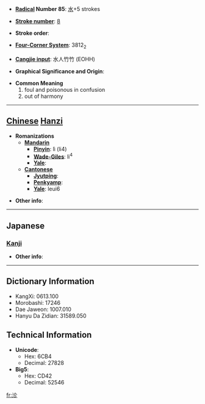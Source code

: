 * '''[[Wiktionary:Chinese radical index| Radical]] Number 85''': [[Wiktionary:Chinese radical index 水|水]]+5 strokes

* '''[[Wiktionary:Chinese total strokes index|Stroke number]]''': [[Wiktionary:Chinese total strokes index 8|8]]

* '''Stroke order''': 

* '''[[Wiktionary:Chinese four corner index|Four-Corner System]]''': 3812<sub>2</sub>

* '''[[Wiktionary:Chinese Cangjie index|Cangjie input]]''': 水人竹竹 (EOHH)

* '''Graphical Significance and Origin''': 

* '''Common Meaning'''
*#foul and poisonous in confusion
*# out of harmony


----

== [[Chinese]] [[Hanzi]] ==

* '''Romanizations'''
** '''[[Mandarin]]'''
*** '''[[Pinyin]]''': lì (li4)
*** '''[[Wade-Giles]]''': li<sup>4</sup>
*** '''[[Yale]]''': 
** '''[[Cantonese]]'''
*** '''[[Jyutping]]''':
*** '''[[Penkyamp]]''': 
*** '''[[Yale]]''': leui6

* '''Other info''': 

----

==Japanese==
===[[Kanji]]===
{{kanji|on readings=[[れい]] (rei), [[らい]] (rai), [[てん]] (ten), [[でん]] (den)|kun readings=[[もこなう]] (mokonau)}}

* '''Other info''':  

----

== Dictionary Information ==

* KangXi: 0613.100
* Morobashi: 17246
* Dae Jaweon: 1007.010
* Hanyu Da Zidian: 31589.050

== Technical Information ==

* '''Unicode''':
** Hex: 6CB4
** Decimal: 27828
* '''Big5''':
** Hex: CD42
** Decimal: 52546

[[fr:沴]]